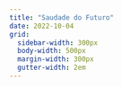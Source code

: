 ```yaml
---
title: "Saudade do Futuro"
date: 2022-10-04
grid:
  sidebar-width: 300px
  body-width: 500px
  margin-width: 300px
  gutter-width: 2em
---
```


